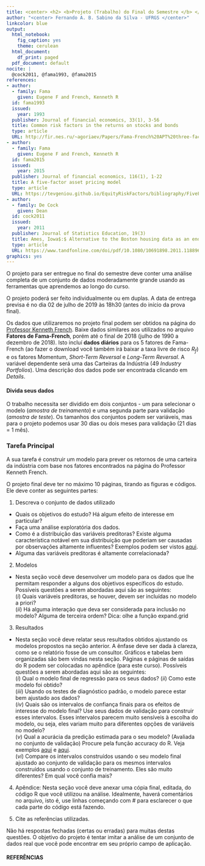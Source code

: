 ---
title: <center> <h2> <b>Projeto (Trabalho) do Final do Semestre </b> </h2> </center> 
author: "<center> Fernando A. B. Sabino da Silva - UFRGS </center>"
linkcolor: blue
output:
  html_notebook:
    fig_caption: yes
    theme: cerulean
  html_document:
    df_print: paged
  pdf_document: default
nocite: |
  @cock2011, @fama1993, @fama2015
references:
- author:
  - family: Fama
    given: Eugene F and French, Kenneth R
  id: fama1993
  issued:
    year: 1993
  publisher: Journal of financial economics, 33(1), 3-56
  title: Common risk factors in the returns on stocks and bonds
  type: article
  URL: http://fir.nes.ru/~agoriaev/Papers/Fama-French%20APT%20three-factor%20model%20JFE93m.pdf
- author:
  - family: Fama
    given: Eugene F and French, Kenneth R
  id: fama2015
  issued:
    year: 2015
  publisher: Journal of financial economics, 116(1), 1-22
  title: A five-factor asset pricing model
  type: article
  URL: https://tevgeniou.github.io/EquityRiskFactors/bibliography/FiveFactor.pdf
- author:
  - family: De Cock
    given: Dean
  id: cock2011
  issued:
    year: 2011
  publisher: Journal of Statistics Education, 19(3)
  title: Ames, Iowa$:$ Alternative to the Boston housing data as an end of semester regression project.
  type: article
  URL: https://www.tandfonline.com/doi/pdf/10.1080/10691898.2011.11889627
graphics: yes
---

O projeto para ser entregue no final do semestre deve conter uma análise completa de um conjunto de dados moderadamente grande usando as ferramentas que aprendemos ao longo do curso.

O projeto poderá ser feito individualmente ou em duplas. A data de entrega previsa é no dia 02 de julho de 2019 às 18h30 (antes do início da prova final).

Os dados que utilizaremos no projeto final podem ser obtidos na página do [Professor Kenneth French](http://mba.tuck.dartmouth.edu/pages/faculty/ken.french/data_library.html). Baixe dados similares aos utilizados no arquivo **Fatores de Fama-French**, porém até o final de 2018 (julho de 1990 a dezembro de 2018). Isto incluí **dados diários** para os 5 fatores de Fama-French (ao fazer o download você também irá baixar a taxa livre de risco $R_f$) e os fatores Momentum, *Short-Term Reversal* e *Long-Term Reversal*. A variável dependente será uma das Carteiras da Indústria (49 *Industry Portfolios*). Uma descrição dos dados pode ser encontrada clicando em *Details*.

#### **Divida seus dados**
O trabalho necessita ser dividido em dois conjuntos - um para selecionar o modelo (*amostra de treinamento*) e uma segunda parte para validação (*amostra de teste*). Os tamanhos dos conjuntos podem ser variáveis, mas para o projeto podemos usar 30 dias ou dois meses para validação (21 dias = 1 mês).

### **Tarefa Principal**
A sua tarefa é construir um modelo para prever os retornos de uma carteira da indústria com base nos fatores encontrados na página do Professor Kenneth French.

O projeto final deve ter no máximo 10 páginas, tirando as figuras e códigos. Ele deve conter as seguintes partes:

1. Descreva o conjunto de dados utilizado
 + Quais os objetivos do estudo? Há algum efeito de interesse em particular?
 + Faça uma análise exploratória dos dados.
 + Como é a distribuição das variáveis preditoras? Existe alguma característica notável em sua distribuição que poderiam ser causadas por observações altamente influentes? Exemplos podem ser vistos [aqui](http://www.socr.umich.edu/people/dinov/courses/DSPA_notes/09_RegressionForecasting.html).
 + Alguma das variáveis preditoras é altamente correlacionada?
 
2. Modelos
+ Nesta seção você deve desenvolver um modelo para os dados que lhe permitam responder a alguns dos objetivos específicos do estudo. Possíveis questões a serem abordadas aqui são as seguintes:  
$(i)$ Quais variáveis preditoras, se houver, devem ser incluídas no modelo a priori?  
$(ii)$ Há alguma interação que deva ser considerada para inclusão no modelo? Alguma de terceira ordem? Dica: olhe a função expand.grid

3. Resultados
+ Nesta seção você deve relatar seus resultados obtidos ajustando os modelos propostos na seção anterior. A ênfase deve ser dada à clareza, como se o relatório fosse de um consultor. Gráficos e tabelas bem organizadas são bem vindas nesta seção. Páginas e páginas de saídas do R podem ser colocadas no apêndice (para este curso). Possíveis questões a serem abordadas aqui são as seguintes:  
$(i)$ Qual o modelo final de regressão para os seus dados?  $(ii)$ Como este modelo foi obtido?  
$(iii)$ Usando os testes de diagnóstico padrão, o modelo parece estar bem ajustado aos dados?  
$(iv)$ Quais são os intervalos de confiança finais para os efeitos de interesse do modelo final? Use seus dados de validação para construir esses intervalos. Esses intervalos parecem muito sensíveis à escolha do modelo, ou seja, eles variam muito para diferentes opções de variáveis no modelo?  
$(v)$ Qual a acurácia da predição estimada para o seu modelo? (Avaliada no conjunto de validação) Procure pela função accuracy do R. Veja exemplos [aqui](https://rpubs.com/RatherBit/90267) e [aqui](https://www.pedronl.com/post/previsao-de-series-temporais-com-o-r/).  
$(vi)$ Compare os intervalos construídos usando o seu modelo final ajustado ao conjunto de validação para os mesmos intervalos construídos usando o conjunto de treinamento. Eles são muito diferentes? Em qual você confia mais?

4. Apêndice: Nesta seção você deve anexar uma cópia final, editada, do código R que você utilizou na análise. Idealmente, haverá comentários no arquivo, isto é, use linhas começando com # para esclarecer o que cada parte do código está fazendo.

5. Cite as referências utilizadas.

Não há respostas fechadas (certas ou erradas) para muitas destas questões. O objetivo do projeto é tentar imitar a análise de um conjunto de dados real que você pode encontrar em seu próprio campo de aplicação.



#### **REFERÊNCIAS**